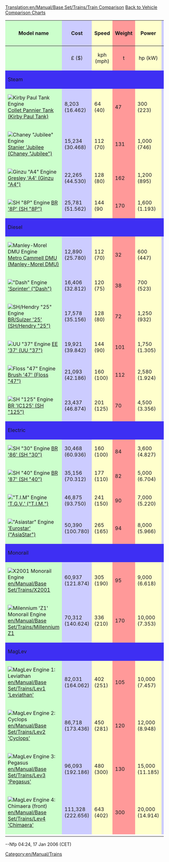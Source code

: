 [[Translation:en/Manual/Base Set/Trains/Train Comparison]]
[[en/Manual/Base Set/Vehicle comparison charts|Back to Vehicle Comparison Charts]]


{|width="100%" bgcolor="white" border=1
!style="background: #ccffcc" |Model name
!style="background: #ccccff" |Cost
!style="background: #ffffcc" |Speed
!style="background: #ff9999" |Weight
!style="background: #ffffcc" |Power
!style="background: #ccccff" |Running Costs
!style="background: #ccffcc" |Designed
!style="background: #ccffcc" |Lifespan
!style="background: #ff9999" |Capacity
|-
|style="background: #ccffcc" align="center" |
|style="background: #ccccff" align="center"|£ ($)
|style="background: #ffffcc" align="center"|kph (mph)
|style="background: #ff9999" align="center"|t
|style="background: #ffffcc" align="center"|hp (kW)
|style="background: #ccccff" align="center"|/ year £ ($)
|style="background: #ccffcc" align="center"|year
|style="background: #ccffcc" align="center"|years
|style="background: #ff9999" align="center"|
|-
!colspan="9" style="background: #3e2ff3" align="left" |Steam
|-
|style="background: #ccffcc" |[[File:en/Manual/Base Set/Trains/Kirbypaultank.png|Kirby Paul Tank Engine]] [[en/Manual/Base Set/Trains/Kirby Paul Tank|Collet Pannier Tank (Kirby Paul Tank)]]
|style="background: #ccccff" |8,203 (16.462)
|style="background: #ffffcc" |64 (40)
|style="background: #ff9999" |47
|style="background: #ffffcc" |300 (223)
|style="background: #ccccff" |820 (1.640)
|style="background: #ccffcc" |1929
|style="background: #ccffcc" |15
|style="background: #ff9999" |N/A
|-
|style="background: #ccffcc" |[[File:en/Manual/Base Set/Trains/Chaneyjubilee.png|Chaney "Jubilee" Engine]] [[en/Manual/Base Set/Trains/Chaney 'Jubilee'|Stanier 'Jubilee (Chaney "Jubilee")]]
|style="background: #ccccff" |15,234 (30.468)
|style="background: #ffffcc" |112 (70)
|style="background: #ff9999" |131
|style="background: #ffffcc" |1,000 (746)
|style="background: #ccccff" |1,968 (3.936)
|style="background: #ccffcc" |1934
|style="background: #ccffcc" |21
|style="background: #ff9999" |N/A
|-
|style="background: #ccffcc" |[[File:en/Manual/Base Set/Trains/Ginzua4.png|Ginzu "A4" Engine]] [[en/Manual/Base Set/Trains/Ginzu 'A4'|Gresley 'A4' (Ginzu "A4")]]
|style="background: #ccccff" |22,265 (44.530)
|style="background: #ffffcc" |128 (80)
|style="background: #ff9999" |162
|style="background: #ffffcc" |1,200 (895)
|style="background: #ccccff" |2,296 (4.592)
|style="background: #ccffcc" |1935
|style="background: #ccffcc" |20
|style="background: #ff9999" |N/A
|-
|style="background: #ccffcc" |[[File:en/Manual/Base Set/Trains/Sh8p.png|SH "8P" Engine]] [[en/Manual/Base Set/Trains/SH '8P'|BR '8P' (SH "8P")]]
|style="background: #ccccff" |25,781 (51.562)
|style="background: #ffffcc" |144 (90
|style="background: #ff9999" |170
|style="background: #ffffcc" |1,600 (1.193)
|style="background: #ccccff" |2,132 (4.264)
|style="background: #ccffcc" |1954
|style="background: #ccffcc" |23
|style="background: #ff9999" |N/A
|-
!colspan="9" style="background: #3e2ff3" align="left" |Diesel
|-
|style="background: #ccffcc" |[[File:en/Manual/Base Set/Trains/Manleymoreldmu.png|Manley-Morel DMU Engine]] [[en/Manual/Base Set/Trains/Manley-Morel DMU|Metro Cammell DMU (Manley-Morel DMU)]]
|style="background: #ccccff" |12,890 (25.780)
|style="background: #ffffcc" |112 (70)
|style="background: #ff9999" |32
|style="background: #ffffcc" |600 (447)
|style="background: #ccccff" |1,278 (2.556)
|style="background: #ccffcc" |1957
|style="background: #ccffcc" |12
|style="background: #ff9999" |76 pass
|-
|style="background: #ccffcc" |[[File:en/Manual/Base Set/Trains/Dash.png|"Dash" Engine]] [[en/Manual/Base Set/Trains/Dash|'Sprinter' ("Dash")]]
|style="background: #ccccff" |16,406 (32.812)
|style="background: #ffffcc" |120 (75)
|style="background: #ff9999" |38
|style="background: #ffffcc" |700 (523)
|style="background: #ccccff" |1,066 (2.132)
|style="background: #ccffcc" |1984
|style="background: #ccffcc" |15
|style="background: #ff9999" |80 pass
|-
|style="background: #ccffcc" |[[File:en/Manual/Base Set/Trains/Shhendry25.png|SH/Hendry "25" Engine]] [[en/Manual/Base Set/Trains/SH∕Hendry '25'|BR/Sulzer '25' (SH/Hendry "25")]]
|style="background: #ccccff" |17,578 (35.156)
|style="background: #ffffcc" |128 (80)
|style="background: #ff9999" |72
|style="background: #ffffcc" |1,250 (932)
|style="background: #ccccff" |1,447 (2.894)
|style="background: #ccffcc" |1962
|style="background: #ccffcc" |18
|style="background: #ff9999" |N/A
|-
|style="background: #ccffcc" |[[File:en/Manual/Base Set/Trains/Uu37.png|UU "37" Engine]] [[en/Manual/Base Set/Trains/UU '37'|EE '37' (UU "37")]]
|style="background: #ccccff" |19,921 (39.842)
|style="background: #ffffcc" |144 (90)
|style="background: #ff9999" |101
|style="background: #ffffcc" |1,750 (1.305)
|style="background: #ccccff" |1,828 (3.656)
|style="background: #ccffcc" |1959
|style="background: #ccffcc" |20
|style="background: #ff9999" |N/A
|-
|style="background: #ccffcc" |[[File:en/Manual/Base Set/Trains/Floss47.png|Floss "47" Engine]] [[en/Manual/Base Set/Trains/Floss '47'|Brush '47' (Floss "47")]]
|style="background: #ccccff" |21,093 (42.186)
|style="background: #ffffcc" |160 (100)
|style="background: #ff9999" |112
|style="background: #ffffcc" |2,580 (1.924)
|style="background: #ccccff" |2,132 (4.264)
|style="background: #ccffcc" |1963
|style="background: #ccffcc" |22
|style="background: #ff9999" |N/A
|-
|style="background: #ccffcc" |[[File:en/Manual/Base Set/Trains/Sh125.png|SH "125" Engine]] [[en/Manual/Base Set/Trains/SH '125'|BR 'IC125' (SH "125")]]
|style="background: #ccccff" |23,437 (46.874)
|style="background: #ffffcc" |201 (125)
|style="background: #ff9999" |70
|style="background: #ffffcc" |4,500 (3.356)
|style="background: #ccccff" |2,894 (5.788)
|style="background: #ccffcc" |1978
|style="background: #ccffcc" |20
|style="background: #ff9999" |8 mail
|-
!colspan="9" style="background: #3e2ff3" align="left" |Electric
|-
|style="background: #ccffcc" |[[File:en/Manual/Base Set/Trains/Sh30.png|SH "30" Engine]] [[en/Manual/Base Set/Trains/SH '30'|BR '86' (SH "30")]]
|style="background: #ccccff" |30,468 (60.936)
|style="background: #ffffcc" |160 (100)
|style="background: #ff9999" |84
|style="background: #ffffcc" |3,600 (4.827)
|style="background: #ccccff" |2,531 (5.062)
|style="background: #ccffcc" |1965
|style="background: #ccffcc" |23
|style="background: #ff9999" |N/A
|-
|style="background: #ccffcc" |[[File:en/Manual/Base Set/Trains/Sh40.png|SH "40" Engine]] [[en/Manual/Base Set/Trains/SH '40'|BR '87' (SH "40")]]
|style="background: #ccccff" |35,156 (70.312)
|style="background: #ffffcc" |177 (110)
|style="background: #ff9999" |82
|style="background: #ffffcc" |5,000 (6.704)
|style="background: #ccccff" |2,882 (5.764)
|style="background: #ccffcc" |1973
|style="background: #ccffcc" |25
|style="background: #ff9999" |N/A
|-
|style="background: #ccffcc" |[[File:en/Manual/Base Set/Trains/Tim.png|"T.I.M" Engine]] [[en/Manual/Base Set/Trains/T.I.M.|'T.G.V.' ("T.I.M.")]]
|style="background: #ccccff" |46,875 (93.750)
|style="background: #ffffcc" |241 (150)
|style="background: #ff9999" |90
|style="background: #ffffcc" |7,000 (5.220)
|style="background: #ccccff" |3,374 (6.748)
|style="background: #ccffcc" |1984
|style="background: #ccffcc" |25
|style="background: #ff9999" |N/A
|-
|style="background: #ccffcc" |[[File:en/Manual/Base Set/Trains/Asiastar.png|"Asiastar" Engine]] [[en/Manual/Base Set/Trains/AsiaStar|'Eurostar' ("AsiaStar")]]
|style="background: #ccccff" |50,390 (100.780)
|style="background: #ffffcc" |265 (165)
|style="background: #ff9999" |94
|style="background: #ffffcc" |8,000 (5.966)
|style="background: #ccccff" |3,514 (7.028)
|style="background: #ccffcc" |1992
|style="background: #ccffcc" |25
|style="background: #ff9999" |N/A
|-
!colspan="9" style="background: #3e2ff3" align="left" |Monorail
|-
|style="background: #ccffcc" |[[File:en/Manual/Base Set/Trains/X2001.png|X2001 Monorail Engine]] [[en/Manual/Base Set/Trains/X2001]]
|style="background: #ccccff" |60,937 (121.874)
|style="background: #ffffcc" |305 (190)
|style="background: #ff9999" |95
|style="background: #ffffcc" |9,000 (6.618)
|style="background: #ccccff" |3,234 (6.468)
|style="background: #ccffcc" |1999
|style="background: #ccffcc" |20
|style="background: #ff9999" |N/A
|-
|style="background: #ccffcc" |[[File:en/Manual/Base Set/Trains/Millenniumz1.png|Milennium 'Z1' Monorail Engine]] [[en/Manual/Base Set/Trains/Millennium Z1]]
|style="background: #ccccff" |70,312 (140.624)
|style="background: #ffffcc" |336 (210)
|style="background: #ff9999" |170
|style="background: #ffffcc" |10,000 (7.353)
|style="background: #ccccff" |3,374 (6.748)
|style="background: #ccffcc" |1995
|style="background: #ccffcc" |20
|style="background: #ff9999" |25 pass
|-
!colspan="9" style="background: #3e2ff3" align="left" |MagLev
|-
|style="background: #ccffcc" |[[File:en/Manual/Base Set/Trains/Lev1leviathan.png|MagLev Engine 1: Leviathan]] [[en/Manual/Base Set/Trains/Lev1 'Leviathan']]
|style="background: #ccccff" |82,031 (164.062)
|style="background: #ffffcc" |402 (251)
|style="background: #ff9999" |105
|style="background: #ffffcc" |10,000 (7.457)
|style="background: #ccccff" |3,515 (7.030)
|style="background: #ccffcc" |2020
|style="background: #ccffcc" |20
|style="background: #ff9999" |N/A
|-
|style="background: #ccffcc" |[[File:en/Manual/Base Set/Trains/Lev2cyclops.png|MagLev Engine 2: Cyclops]] [[en/Manual/Base Set/Trains/Lev2 'Cyclops']]
|style="background: #ccccff" |86,718 (173.436)
|style="background: #ffffcc" |450 (281)
|style="background: #ff9999" |120
|style="background: #ffffcc" |12,000 (8.948)
|style="background: #ccccff" |3,557 (7.114)
|style="background: #ccffcc" |2028
|style="background: #ccffcc" |20
|style="background: #ff9999" |N/A
|-
|style="background: #ccffcc" |[[File:en/Manual/Base Set/Trains/Lev3pegasus.png|MagLev Engine 3: Pegasus]] [[en/Manual/Base Set/Trains/Lev3 'Pegasus']]
|style="background: #ccccff" |96,093 (192.186)
|style="background: #ffffcc" |480 (300)
|style="background: #ff9999" |130
|style="background: #ffffcc" |15,000 (11.185)
|style="background: #ccccff" |3,571 (7.142)
|style="background: #ccffcc" |2035
|style="background: #ccffcc" |20
|style="background: #ff9999" |N/A
|-
|style="background: #ccffcc" |[[File:en/Manual/Base Set/Trains/Lev4chimaerarhead.png|MagLev Engine 4: Chimaera (front)]] [[en/Manual/Base Set/Trains/Lev4 'Chimaera']]
|style="background: #ccccff" |111,328 (222.656)
|style="background: #ffffcc" |643 (402)
|style="background: #ff9999" |300
|style="background: #ffffcc" |20,000 (14.914)
|style="background: #ccccff" |3,584 (7.168)
|style="background: #ccffcc" |2038
|style="background: #ccffcc" |20
|style="background: #ff9999" |N/A
|-
|}

--Nfp 04:24, 17 Jan 2006 (CET)

[[Category:en/Manual/Trains]]